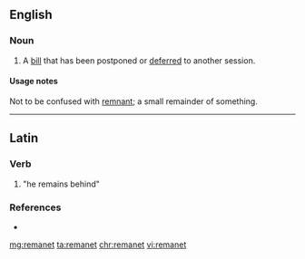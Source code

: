 ==English==

===Noun===
{{en-noun}}

# {{lb|en|British|legal|Parliament}} A [[bill]] that has been postponed or [[deferred]] to another session.

====Usage notes====
Not to be confused with [[remnant]]; a small remainder of something.

----

==Latin==

===Verb===
{{la-verb-form|remanet}}

# {{inflection of|remaneō||3|s|pres|actv|indc|lang=la}} "<span title="he, she or it">he</span> remains&nbsp;behind"

===References===
* {{R:du Cange}}

[[mg:remanet]]
[[ta:remanet]]
[[chr:remanet]]
[[vi:remanet]]